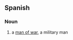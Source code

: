 ==Spanish==

===Noun===
{{es-noun|m|head=[[hombre]] [[de]] [[guerra]]|hombres de guerra}}

# a [[man of war]], a military man
